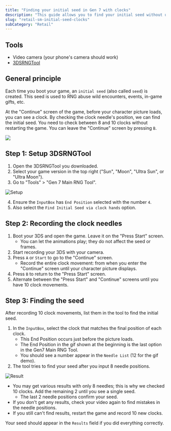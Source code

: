 ```yaml
---
title: "Finding your initial seed in Gen 7 with clocks"
description: "This guide allows you to find your initial seed without using custom firmware."
slug: "retail-sm-initial-seed-clocks"
subCategory: "Retail"
---
```


## Tools

- Video camera (your phone's camera should work)
- [3DSRNGTool](https://github.com/wwwwwwzx/3DSRNGTool/releases)

## General principle

Each time you boot your game, an `initial seed` (also called `seed`) is created. This seed is used to RNG abuse wild encounters, events, in-game gifts, etc.

At the "Continue" screen of the game, before your character picture loads, you can see a clock. By checking the clock needle's position, we can find the initial seed. You need to check between 8 and 10 clocks without restarting the game. You can leave the "Continue" screen by pressing `B`.

![](https://i.imgur.com/2Nh45HB.gif)

## Step 1: Setup 3DSRNGTool

1. Open the 3DSRNGTool you downloaded.
2. Select your game version in the top right ("Sun", "Moon", "Ultra Sun", or "Ultra Moon").
3. Go to "Tools" > "Gen 7 Main RNG Tool".

![Setup](/images/UltraSun-UltraMoon/Initial-Seed/Setup.png)

4. Ensure the `InputBox` has `End Position` selected with the number `4`.
5. Also select the `Find Initial Seed via clock hands` option.

## Step 2: Recording the clock needles

1. Boot your 3DS and open the game. Leave it on the "Press Start" screen.
   - You can let the animations play; they do not affect the seed or frames.
2. Start recording your 3DS with your camera.
3. Press `A` or `Start` to go to the "Continue" screen.
   - Record the entire clock movement: from when you enter the "Continue" screen until your character picture displays.
4. Press `B` to return to the "Press Start" screen.
5. Alternate between the "Press Start" and "Continue" screens until you have 10 clock movements.

## Step 3: Finding the seed

After recording 10 clock movements, list them in the tool to find the initial seed.

1. In the `InputBox`, select the clock that matches the final position of each clock.
   - This End Position occurs just before the picture loads.
   - The End Position in the gif shown at the beginning is the last option in the Gen7 Main RNG Tool.
   - You should see a number appear in the `Needle List` (12 for the gif demo).
2. The tool tries to find your seed after you input 8 needle positions.

![Result](/images/Sun-Moon/Initial-Seed/Result.png)

- You may get various results with only 8 needles; this is why we checked 10 clocks. Add the remaining 2 until you see a single seed.
  - The last 2 needle positions confirm your seed.
- If you don't get any results, check your video again to find mistakes in the needle positions.
- If you still can't find results, restart the game and record 10 new clocks.

Your seed should appear in the `Results` field if you did everything correctly.

